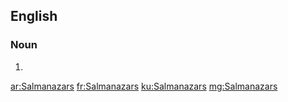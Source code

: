 ==English==

===Noun===
{{head|en|plural}}

# {{plural of|Salmanazar|lang=en|nocat=1}}

[[ar:Salmanazars]]
[[fr:Salmanazars]]
[[ku:Salmanazars]]
[[mg:Salmanazars]]